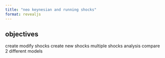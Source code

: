 ```yaml
---
title: "neo keynesian and running shocks"
format: revealjs
---
```


## objectives

create modify shocks
create new shocks
multiple shocks analysis
compare 2 different models
